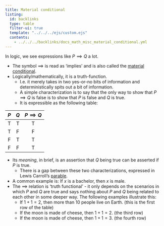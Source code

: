 ```yaml
---
title: Material conditional
listing:
  id: backlinks
  type: table
  filter-ui: true
  template: "../../../ejs/custom.ejs"
  contents:
    - ../../../backlinks/docs_math_misc_material_conditional.yml
---
```


In logic, we see expressions like $P \implies Q$ a lot.

- The symbol $\implies$ is read as 'implies' and is also called the [material conditional](https://en.wikipedia.org/wiki/Material_conditional).
- Logically/mathematically, it is a truth-function.
    - I.e. it merely takes in two yes-or-no bits of information and deterministically spits out a bit of information.
    - A simple characterization is to say that the only way to show that $P\implies Q$ is false is to show that $P$ is false and $Q$ is true.
    - It is expressible as the following table:

| $P$ | $Q$ | $P \implies Q$ |
|:---:|:---:|:--------------:|
|T    | T   | T              |
|T | F | F |
|F | T | T |
|F | F | T |

- Its *meaning*, in brief, is an assertion that $Q$ being true can be asserted if $P$ is true.
    -  There is a gap between these two characterizations, expressed in Lewis Carroll's [parable](/docs/phil/problems/tortoise.qmd).
- A common example is: If $x$ is a bachelor, then $x$ is male.
- The $\implies$ relation is 'truth functional' - it only depends on the scenarios in which $P$ and $Q$ are true and says nothing about $P$ and $Q$ being related to each other in some deeper way. The following examples illustrate this:
    - If $1+1=2$, then more than 10 people live on Earth. (this is the first row of the table)
    - If the moon is made of cheese, then $1+1=2$. (the third row)
    - If the moon is made of cheese, then $1+1=3$. (the fourth row)
